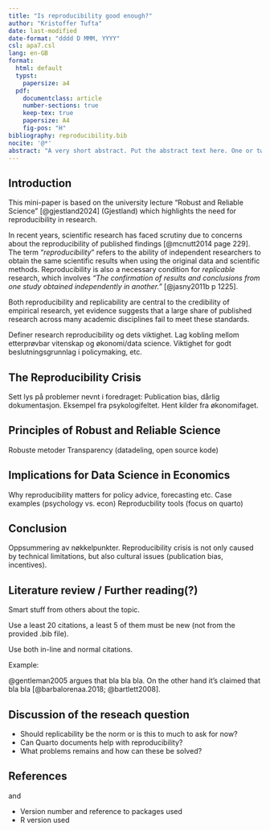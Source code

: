 ```yaml
---
title: "Is reproducibility good enough?"
author: "Kristoffer Tufta"
date: last-modified
date-format: "dddd D MMM, YYYY"
csl: apa7.csl
lang: en-GB
format:
  html: default
  typst:
    papersize: a4
  pdf:
    documentclass: article
    number-sections: true
    keep-tex: true
    papersize: A4
    fig-pos: "H"
bibliography: reproducibility.bib
nocite: '@*'
abstract: "A very short abstract. Put the abstract text here. One or two paragraphs summarising what follows below."
---
```


## Introduction

This mini-paper is based on the university lecture "Robust and Reliable Science" [@gjestland2024] (Gjestland) which highlights the need for reproducibility in research.

In recent years, scientific research has faced scrutiny due to concerns about the reproducibility of published findings [@mcnutt2014 page 229].
The term "*reproducibility*" refers to the ability of independent researchers to obtain the same scientific results when using the original data and scientific methods.
Reproducibility is also a necessary condition for *replicable* research, which involves *"The confirmation of results and conclusions from one study obtained independently in another."* [@jasny2011b p 1225].

Both reproducibility and replicability are central to the credibility of empirical research, yet evidence suggests that a large share of published research across many academic disciplines fail to meet these standards.

Definer research reproducibility og dets viktighet.
Lag kobling mellom etterprøvbar vitenskap og økonomi/data science.
Viktighet for godt beslutningsgrunnlag i policymaking, etc.

## The Reproducibility Crisis

Sett lys på problemer nevnt i foredraget: Publication bias, dårlig dokumentasjon.
Eksempel fra psykologifeltet.
Hent kilder fra økonomifaget.

## Principles of Robust and Reliable Science

Robuste metoder Transparency (datadeling, open source kode)

## Implications for Data Science in Economics

Why reproducibility matters for policy advice, forecasting etc.
Case examples (psychology vs. econ) Reproducbility tools (focus on quarto)

## Conclusion

Oppsummering av nøkkelpunkter.
Reproducibility crisis is not only caused by technical limitations, but also cultural issues (publication bias, incentives).

## Literature review / Further reading(?)

Smart stuff from others about the topic.

Use a least 20 citations, a least 5 of them must be new (not from the provided .bib file).

Use both in-line and normal citations.

Example:

@gentleman2005 argues that bla bla bla.
On the other hand it's claimed that bla bla [@barbalorenaa.2018; @bartlett2008].

## Discussion of the reseach question

-   Should replicability be the norm or is this to much to ask for now?
-   Can Quarto documents help with reproducibility?
-   What problems remains and how can these be solved?

## References

and

-   Version number and reference to packages used
-   R version used
